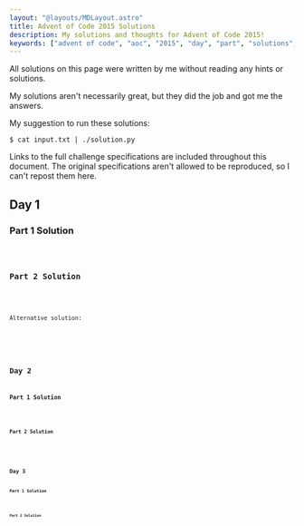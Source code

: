 ```yaml
---
layout: "@layouts/MDLayout.astro"
title: Advent of Code 2015 Solutions
description: My solutions and thoughts for Advent of Code 2015!
keywords: ["advent of code", "aoc", "2015", "day", "part", "solutions", "thoughts", "python", "c++", "cpp"]
---
```






All solutions on this page were written by me without reading any hints or solutions.

My solutions aren't necessarily great, but they did the job and got me the answers.

My suggestion to run these solutions:
```
$ cat input.txt | ./solution.py
```

Links to the full challenge specifications are included throughout this document. The original specifications aren't allowed to be reproduced, so I can't repost them here.


<Divider />

## Day 1 <Spec href="https://adventofcode.com/2015/day/1" />

### Part 1 Solution


<Code code={Day01Part1} lang="py" />

### Part 2 Solution


<Code code={Day01Part2v1} lang="py" />

Alternative solution:


<Code code={Day01Part2v2} lang="py" />


<Divider />

## Day 2 <Spec href="https://adventofcode.com/2015/day/2" />

### Part 1 Solution


<Code code={Day02Part1} lang="py" />

### Part 2 Solution


<Code code={Day02Part2} lang="py" />


<Divider />

## Day 3 <Spec href="https://adventofcode.com/2015/day/3" />

### Part 1 Solution


<Code code={Day03Part1} lang="py" />

### Part 2 Solution


<Code code={Day03Part2v2} lang="py" />

